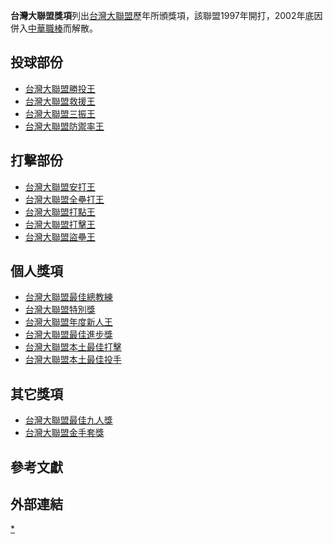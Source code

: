 {{expand|time=2011-10-06T14:54:17Z}}
'''台灣大聯盟獎項'''列出[[台灣大聯盟|台灣大聯盟]]歷年所頒獎項，該聯盟1997年開打，2002年底因併入[[中華職棒|中華職棒]]而解散。

==投球部份==
*[[台灣大聯盟勝投王|台灣大聯盟勝投王]]
*[[台灣大聯盟救援王|台灣大聯盟救援王]]
*[[台灣大聯盟三振王|台灣大聯盟三振王]]
*[[台灣大聯盟防禦率王|台灣大聯盟防禦率王]]
==打擊部份==
*[[台灣大聯盟安打王|台灣大聯盟安打王]]
*[[台灣大聯盟全壘打王|台灣大聯盟全壘打王]]
*[[台灣大聯盟打點王|台灣大聯盟打點王]]
*[[台灣大聯盟打擊王|台灣大聯盟打擊王]]
*[[台灣大聯盟盜壘王|台灣大聯盟盜壘王]]
==個人獎項==
*[[台灣大聯盟最佳總教練|台灣大聯盟最佳總教練]]
*[[台灣大聯盟特別獎|台灣大聯盟特別獎]]
*[[台灣大聯盟年度新人王|台灣大聯盟年度新人王]]
*[[台灣大聯盟最佳進步獎|台灣大聯盟最佳進步獎]]
*[[台灣大聯盟本土最佳打擊|台灣大聯盟本土最佳打擊]]
*[[台灣大聯盟本土最佳投手|台灣大聯盟本土最佳投手]]
==其它獎項==
*[[台灣大聯盟最佳九人獎|台灣大聯盟最佳九人獎]]
*[[台灣大聯盟金手套獎|台灣大聯盟金手套獎]]
==參考文獻==
==外部連結==
[[Category:台灣大聯盟獎項|*]]